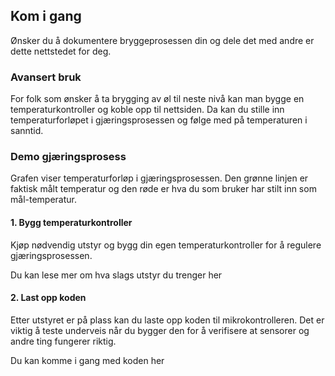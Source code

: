 
## Kom i gang

Ønsker du å dokumentere bryggeprosessen din og dele det med andre er dette nettstedet for deg.

### Avansert bruk

For folk som ønsker å ta brygging av øl til neste nivå kan man bygge en temperaturkontroller og koble opp til nettsiden.
Da kan du stille inn temperaturforløpet i gjæringsprosessen og følge med på temperaturen i sanntid.

### Demo gjæringsprosess
<FermentationDemoChart />
Grafen viser temperaturforløp i gjæringsprosessen. Den grønne linjen er faktisk målt temperatur og den røde er hva du som bruker har stilt inn som mål-temperatur.

#### 1. Bygg temperaturkontroller

Kjøp nødvendig utstyr og bygg din egen temperaturkontroller for å regulere gjæringsprosessen.

<Link to="gear">Du kan lese mer om hva slags utstyr du trenger her</Link>

#### 2. Last opp koden

Etter utstyret er på plass kan du laste opp koden til mikrokontrolleren.
Det er viktig å teste underveis når du bygger den for å verifisere at sensorer og andre ting fungerer riktig.

<Link to="coding">Du kan komme i gang med koden her</Link>
